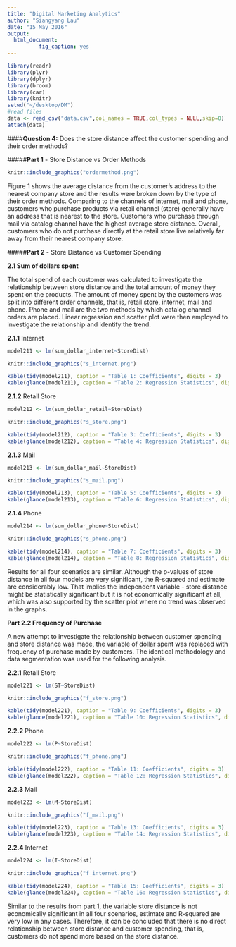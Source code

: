 ```yaml
---
title: "Digital Marketing Analytics"
author: "Siangyang Lau"
date: "15 May 2016"
output: 
  html_document:
          fig_caption: yes
---
```


```r
library(readr)
library(plyr)
library(dplyr)
library(broom)
library(car)
library(knitr)
setwd("~/desktop/DM")
#read files
data <- read_csv("data.csv",col_names = TRUE,col_types = NULL,skip=0)
attach(data)
```

####**Question 4:** Does the store distance affect the customer spending and their order methods?

#####**Part 1** - Store Distance vs Order Methods

```r
knitr::include_graphics("ordermethod.png")
```

Figure 1 shows the average distance from the customer’s address to the nearest company store and the results were broken down by the type of their order methods. Comparing to the channels of internet, mail and phone, customers who purchase products via retail channel (store) generally have an address that is nearest to the store. Customers who purchase through mail via catalog channel have the highest average store distance. Overall, customers who do not purchase directly at the retail store live relatively far away from their nearest company store.

#####**Part 2** - Store Distance vs Customer Spending

**2.1 Sum of dollars spent**

The total spend of each customer was calculated to investigate the relationship between store distance and the total amount of money they spent on the products. The amount of money spent by the customers was split into different order channels, that is, retail store, internet, mail and phone. Phone and mail are the two methods by which catalog channel orders are placed. Linear regression and scatter plot were then employed to investigate the relationship and identify the trend.

**2.1.1** Internet 
```r
model211 <- lm(sum_dollar_internet~StoreDist)
```

```r
knitr::include_graphics("s_internet.png")
```

```r
kable(tidy(model211), caption = "Table 1: Coefficients", digits = 3)
kable(glance(model211), caption = "Table 2: Regression Statistics", digits = 3)
```

**2.1.2** Retail Store 
```r
model212 <- lm(sum_dollar_retail~StoreDist)
```

```r
knitr::include_graphics("s_store.png")
```

```r
kable(tidy(model212), caption = "Table 3: Coefficients", digits = 3)
kable(glance(model212), caption = "Table 4: Regression Statistics", digits = 3)
```

**2.1.3** Mail 
```r
model213 <- lm(sum_dollar_mail~StoreDist)
```

```r
knitr::include_graphics("s_mail.png")
```

```r
kable(tidy(model213), caption = "Table 5: Coefficients", digits = 3)
kable(glance(model213), caption = "Table 6: Regression Statistics", digits = 3)
```

**2.1.4** Phone
```r
model214 <- lm(sum_dollar_phone~StoreDist)
```

```r
knitr::include_graphics("s_phone.png")
```

```r
kable(tidy(model214), caption = "Table 7: Coefficients", digits = 3)
kable(glance(model214), caption = "Table 8: Regression Statistics", digits = 3)
```

Results for all four scenarios are similar. Although the p-values of store distance in all four models are very significant, the R-squared and estimate are considerably low. That implies the independent variable - store distance might be statistically significant but it is not economically significant at all, which was also supported by the scatter plot where no trend was observed in the graphs.


**Part 2.2 Frequency of Purchase**

A new attempt to investigate the relationship between customer spending and store distance was made, the variable of dollar spent was replaced with frequency of purchase made by customers. The identical methodology and data segmentation was used for the following analysis.

**2.2.1** Retail Store
```r
model221 <- lm(ST~StoreDist)
```

```r
knitr::include_graphics("f_store.png")
```

```r
kable(tidy(model221), caption = "Table 9: Coefficients", digits = 3)
kable(glance(model221), caption = "Table 10: Regression Statistics", digits = 3)
```

**2.2.2** Phone
```r
model222 <- lm(P~StoreDist)
```

```r
knitr::include_graphics("f_phone.png")
```

```r
kable(tidy(model222), caption = "Table 11: Coefficients", digits = 3)
kable(glance(model222), caption = "Table 12: Regression Statistics", digits = 3)
```

**2.2.3** Mail
```r
model223 <- lm(M~StoreDist)
```

```r
knitr::include_graphics("f_mail.png")
```

```r
kable(tidy(model223), caption = "Table 13: Coefficients", digits = 3)
kable(glance(model223), caption = "Table 14: Regression Statistics", digits = 3)
```

**2.2.4** Internet
```r
model224 <- lm(I~StoreDist)
```

```r
knitr::include_graphics("f_internet.png")
```

```r
kable(tidy(model224), caption = "Table 15: Coefficients", digits = 3)
kable(glance(model224), caption = "Table 16: Regression Statistics", digits = 3)
```

Similar to the results from part 1, the variable store distance is not economically significant in all four scenarios, estimate and R-squared are very low in any cases. Therefore, it can be concluded that there is no direct relationship between store distance and customer spending, that is, customers do not spend more based on the store distance.


